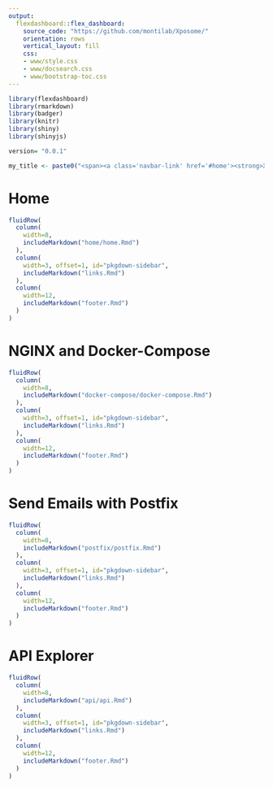 ```yaml
---
output:
  flexdashboard::flex_dashboard:
    source_code: "https://github.com/montilab/Xposome/"
    orientation: rows
    vertical_layout: fill
    css:
    - www/style.css
    - www/docsearch.css
    - www/bootstrap-toc.css
---
```


```r

library(flexdashboard)
library(rmarkdown)
library(badger)
library(knitr)
library(shiny)
library(shinyjs)

version= "0.0.1"

my_title <- paste0("<span><a class='navbar-link' href='#home'><strong>Xposome</strong></a>&ensp;<span class='version-label label-default' data-toggle='tooltip' data-placement='bottom' title='Released version'>", version, "</span></span>")

```

<script type="text/javascript">
  document.querySelector(".navbar-header > span.navbar-brand").innerHTML = "`r my_title`";

  $(document).ready(function() {
    document.title = "Xposome";
  });
  
  function ToggleOperation(id) {
    var x = document.getElementById(id+"-block");
    if (x.style.display === "none") {
      x.style.display = "block";
    } else {
      x.style.display = "none";
    }
  }
</script>


Home {data-icon="fa-home"}
=====================================

```r
fluidRow(
  column(
    width=8,
    includeMarkdown("home/home.Rmd")
  ),
  column(
    width=3, offset=1, id="pkgdown-sidebar",
    includeMarkdown("links.Rmd")
  ),
  column(
    width=12,
    includeMarkdown("footer.Rmd")
  )
)

```

NGINX and Docker-Compose {data-icon="fa-plug"}
=====================================  

```r

fluidRow(
  column(
    width=8,
    includeMarkdown("docker-compose/docker-compose.Rmd")
  ),
  column(
    width=3, offset=1, id="pkgdown-sidebar",
    includeMarkdown("links.Rmd")
  ),
  column(
    width=12,
    includeMarkdown("footer.Rmd")
  )
)

```

Send Emails with Postfix {data-icon="fa-envelope-square"}
=====================================  

```r

fluidRow(
  column(
    width=8,
    includeMarkdown("postfix/postfix.Rmd")
  ),
  column(
    width=3, offset=1, id="pkgdown-sidebar",
    includeMarkdown("links.Rmd")
  ),
  column(
    width=12,
    includeMarkdown("footer.Rmd")
  )
)

```

API Explorer {data-icon="fa-link"}
=====================================

```r

fluidRow(
  column(
    width=8,
    includeMarkdown("api/api.Rmd")
  ),
  column(
    width=3, offset=1, id="pkgdown-sidebar",
    includeMarkdown("links.Rmd")
  ),
  column(
    width=12,
    includeMarkdown("footer.Rmd")
  )
)

```
